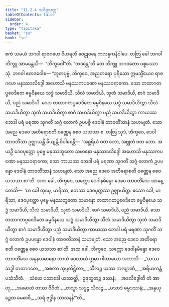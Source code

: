 ```yaml
---
title: "11.2.4 ဒလိဒ္ဒသုတ္တ"
tableOfContents: false
sidebar:
  order: 4
type: "tipitaka"
basket: "su"
book: "sn"
---
```



<DynamicBreadcrumb />

<Division number="260" book="sn" e="ch" v="18" p="318">

<Paragraph number="1640" book="sn">
ဧကံ သမယံ ဘဂဝါ ရာဇဂဟေ ဝိဟရတိ ဝေဠုဝနေ ကလန္ဒကနိဝါပေ. တတြ ခေါ ဘဂဝါ ဘိက္ခူ အာမန္တေသိ—  “ဘိက္ခဝေါ”တိ. “ဘဒန္တေ”တိ တေ ဘိက္ခူ ဘဂဝတော ပစ္စဿောသုံ. ဘဂဝါ ဧတဒဝေါစ—
</Paragraph>

<Paragraph number="1641" book="sn">
“ဘူတပုဗ္ဗံ, ဘိက္ခဝေ, အညတရော ပုရိသော ဣမသ္မိံယေဝ ရာဇဂဟေ မနုဿဒလိဒ္ဒေါ အဟောသိ မနုဿကပဏော မနုဿဝရာကော. သော တထာဂတပ္ပဝေဒိတေ ဓမ္မဝိနယေ သဒ္ဓံ သမာဒိယိ, သီလံ သမာဒိယိ, သုတံ သမာဒိယိ, စာဂံ သမာဒိယိ, ပညံ သမာဒိယိ. သော တထာဂတပ္ပဝေဒိတေ ဓမ္မဝိနယေ သဒ္ဓံ သမာဒိယိတွာ သီလံ သမာဒိယိတွာ သုတံ သမာဒိယိတွာ စာဂံ သမာဒိယိတွာ ပညံ သမာဒိယိတွာ ကာယဿ ဘေဒါ ပရံ မရဏာ သုဂတိံ သဂ္ဂံ လောကံ ဥပပဇ္ဇိ ဒေဝါနံ တာဝတိံသာနံ သဟဗျတံ. သော အညေ ဒေဝေ အတိရောစတိ ဝဏ္ဏေန စေဝ ယသသာ စ. တတြ သုဒံ, ဘိက္ခဝေ, ဒေဝါ တာဝတိံသာ ဥဇ္ဈာယန္တိ ခိယျန္တိ ဝိပါစေန္တိ—  ‘အစ္ဆရိယံ ဝတ ဘော, အဗ္ဘုတံ ဝတ ဘော. အယဉှိ ဒေဝပုတ္တော ပုဗ္ဗေ မနုဿဘူတော သမာနော မနုဿဒလိဒ္ဒေါ အဟောသိ မနုဿကပဏော မနုဿဝရာကော; သော ကာယဿ ဘေဒါ ပရံ မရဏာ သုဂတိံ သဂ္ဂံ လောကံ ဥပပန္နော ဒေဝါနံ တာဝတိံသာနံ သဟဗျတံ. သော အညေ ဒေဝေ အတိရောစတိ ဝဏ္ဏေန စေဝ ယသသာ စာ’တိ.
</Paragraph>

<Paragraph number="1642" book="sn">
အထ ခေါ, ဘိက္ခဝေ, သက္ကော ဒေဝါနမိန္ဒော ဒေဝေ တာဝတိံသေ အာမန္တေသိ—  ‘မာ ခေါ တုမှေ, မာရိသာ, ဧတဿ ဒေဝပုတ္တဿ ဥဇ္ဈာယိတ္ထ. ဧသော ခေါ, မာရိသာ, ဒေဝပုတ္တော ပုဗ္ဗေ မနုဿဘူတော သမာနော တထာဂတပ္ပဝေဒိတေ ဓမ္မဝိနယေ သဒ္ဓံ သမာဒိယိ, သီလံ သမာဒိယိ, သုတံ သမာဒိယိ, စာဂံ သမာဒိယိ, ပညံ သမာဒိယိ. သော တထာဂတပ္ပဝေဒိတေ ဓမ္မဝိနယေ သဒ္ဓံ သမာဒိယိတွာ သီလံ သမာဒိယိတွာ သုတံ သမာဒိယိတွာ စာဂံ သမာဒိယိတွာ ပညံ သမာဒိယိတွာ ကာယဿ ဘေဒါ ပရံ မရဏာ သုဂတိံ သဂ္ဂံ လောကံ ဥပပန္နော ဒေဝါနံ တာဝတိံသာနံ သဟဗျတံ. သော အညေ ဒေဝေ အတိရောစတိ ဝဏ္ဏေန စေဝ ယသသာ စာ’တိ. အထ ခေါ, ဘိက္ခဝေ, သက္ကော ဒေဝါနမိန္ဒော ဒေဝေ တာဝတိံသေ အနုနယမာနော တာယံ ဝေလာယံ ဣမာ ဂါထာယော အဘာသိ—
</Paragraph>

<Paragraph number="1643" type="verses" book="sn">
_‘ယဿ သဒ္ဓါ တထာဂတေ,_  
_အစလာ သုပ္ပတိဋ္ဌိတာ;_  
_သီလဉ္စ ယဿ ကလျာဏံ,_  
_အရိယကန္တံ ပသံသိတံ._  

</Paragraph>

<Paragraph number="1644" type="verses" book="sn">
_သံဃေ ပသာဒေါ ယဿတ္ထိ,_  
ဥဇုဘူတဉ္စ ဒဿနံ;_  
_အဒလိဒ္ဒေါတိ တံ အာဟု,_  
_အမောဃံ တဿ ဇီဝိတံ._  

</Paragraph>

<Paragraph number="1645" type="verses" book="sn">
_တသ္မာ သဒ္ဓဉ္စ သီလဉ္စ,_  
_ပသာဒံ ဓမ္မဒဿနံ;_  
_အနုယုဉ္ဇေထ မေဓာဝီ,_  
_သရံ ဗုဒ္ဓါန သာသနန်’”တိ._
</Paragraph>
</Division>